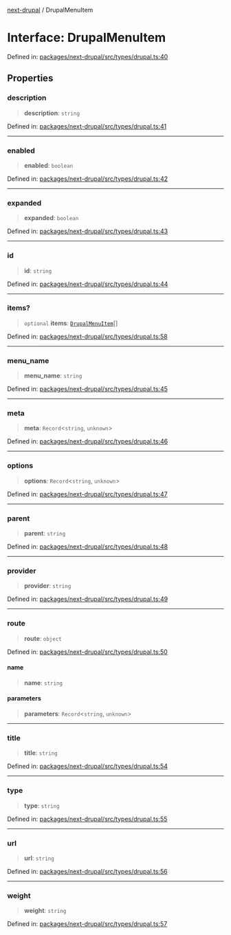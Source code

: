 [next-drupal](../globals.mdx) / DrupalMenuItem

# Interface: DrupalMenuItem

Defined in: [packages/next-drupal/src/types/drupal.ts:40](https://github.com/chapter-three/next-drupal/blob/99d53e7de9f279983acefda33ce5bc4643bafb3c/packages/next-drupal/src/types/drupal.ts#L40)

## Properties

### description

> **description**: `string`

Defined in: [packages/next-drupal/src/types/drupal.ts:41](https://github.com/chapter-three/next-drupal/blob/99d53e7de9f279983acefda33ce5bc4643bafb3c/packages/next-drupal/src/types/drupal.ts#L41)

---

### enabled

> **enabled**: `boolean`

Defined in: [packages/next-drupal/src/types/drupal.ts:42](https://github.com/chapter-three/next-drupal/blob/99d53e7de9f279983acefda33ce5bc4643bafb3c/packages/next-drupal/src/types/drupal.ts#L42)

---

### expanded

> **expanded**: `boolean`

Defined in: [packages/next-drupal/src/types/drupal.ts:43](https://github.com/chapter-three/next-drupal/blob/99d53e7de9f279983acefda33ce5bc4643bafb3c/packages/next-drupal/src/types/drupal.ts#L43)

---

### id

> **id**: `string`

Defined in: [packages/next-drupal/src/types/drupal.ts:44](https://github.com/chapter-three/next-drupal/blob/99d53e7de9f279983acefda33ce5bc4643bafb3c/packages/next-drupal/src/types/drupal.ts#L44)

---

### items?

> `optional` **items**: [`DrupalMenuItem`](DrupalMenuItem.mdx)[]

Defined in: [packages/next-drupal/src/types/drupal.ts:58](https://github.com/chapter-three/next-drupal/blob/99d53e7de9f279983acefda33ce5bc4643bafb3c/packages/next-drupal/src/types/drupal.ts#L58)

---

### menu_name

> **menu_name**: `string`

Defined in: [packages/next-drupal/src/types/drupal.ts:45](https://github.com/chapter-three/next-drupal/blob/99d53e7de9f279983acefda33ce5bc4643bafb3c/packages/next-drupal/src/types/drupal.ts#L45)

---

### meta

> **meta**: `Record`\<`string`, `unknown`\>

Defined in: [packages/next-drupal/src/types/drupal.ts:46](https://github.com/chapter-three/next-drupal/blob/99d53e7de9f279983acefda33ce5bc4643bafb3c/packages/next-drupal/src/types/drupal.ts#L46)

---

### options

> **options**: `Record`\<`string`, `unknown`\>

Defined in: [packages/next-drupal/src/types/drupal.ts:47](https://github.com/chapter-three/next-drupal/blob/99d53e7de9f279983acefda33ce5bc4643bafb3c/packages/next-drupal/src/types/drupal.ts#L47)

---

### parent

> **parent**: `string`

Defined in: [packages/next-drupal/src/types/drupal.ts:48](https://github.com/chapter-three/next-drupal/blob/99d53e7de9f279983acefda33ce5bc4643bafb3c/packages/next-drupal/src/types/drupal.ts#L48)

---

### provider

> **provider**: `string`

Defined in: [packages/next-drupal/src/types/drupal.ts:49](https://github.com/chapter-three/next-drupal/blob/99d53e7de9f279983acefda33ce5bc4643bafb3c/packages/next-drupal/src/types/drupal.ts#L49)

---

### route

> **route**: `object`

Defined in: [packages/next-drupal/src/types/drupal.ts:50](https://github.com/chapter-three/next-drupal/blob/99d53e7de9f279983acefda33ce5bc4643bafb3c/packages/next-drupal/src/types/drupal.ts#L50)

#### name

> **name**: `string`

#### parameters

> **parameters**: `Record`\<`string`, `unknown`\>

---

### title

> **title**: `string`

Defined in: [packages/next-drupal/src/types/drupal.ts:54](https://github.com/chapter-three/next-drupal/blob/99d53e7de9f279983acefda33ce5bc4643bafb3c/packages/next-drupal/src/types/drupal.ts#L54)

---

### type

> **type**: `string`

Defined in: [packages/next-drupal/src/types/drupal.ts:55](https://github.com/chapter-three/next-drupal/blob/99d53e7de9f279983acefda33ce5bc4643bafb3c/packages/next-drupal/src/types/drupal.ts#L55)

---

### url

> **url**: `string`

Defined in: [packages/next-drupal/src/types/drupal.ts:56](https://github.com/chapter-three/next-drupal/blob/99d53e7de9f279983acefda33ce5bc4643bafb3c/packages/next-drupal/src/types/drupal.ts#L56)

---

### weight

> **weight**: `string`

Defined in: [packages/next-drupal/src/types/drupal.ts:57](https://github.com/chapter-three/next-drupal/blob/99d53e7de9f279983acefda33ce5bc4643bafb3c/packages/next-drupal/src/types/drupal.ts#L57)
